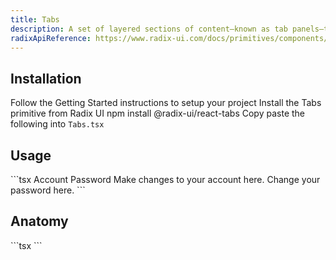 ```yaml
---
title: Tabs
description: A set of layered sections of content—known as tab panels—that are displayed one at a time.
radixApiReference: https://www.radix-ui.com/docs/primitives/components/tabs#api-reference
---
```


<ComponentDemo name="Tabs" />

## <HeaderLink href="#installation" id="installation">Installation</HeaderLink>

<Steps>

<Step className="inline-flex items-center gap-2 [&>p]:mt-0">
  Follow the
  <Link href={"/docs/getting-started"}>Getting Started</Link>
  instructions to setup your project
</Step>
<Step>Install the Tabs primitive from Radix UI</Step>
<CodeCopyBlock className="mt-2 py-4">npm install @radix-ui/react-tabs</CodeCopyBlock>
<Step>
  Copy paste the following into <Code>Tabs.tsx</Code>
</Step>
<ComponentSource name="Tabs" />

</Steps>

## <HeaderLink href="#usage" id="usage">Usage</HeaderLink>

<CodeCopyBlock>
  ```tsx
  <Tabs defaultValue="account" className="w-[400px]">
    <TabsList>
      <TabsTrigger value="account">Account</TabsTrigger>
      <TabsTrigger value="password">Password</TabsTrigger>
    </TabsList>
    <TabsContent value="account">Make changes to your account here.</TabsContent>
    <TabsContent value="password">Change your password here.</TabsContent>
  </Tabs>
  ```
</CodeCopyBlock>

## <HeaderLink href="#anatomy" id="anatomy">Anatomy</HeaderLink>

<CodeBlock>
  ```tsx
  <Tabs>
    <TabsList>
      <TabsTrigger></TabsTrigger>
    </TabsList>
    <TabsContent></TabsContent>
  </Tabs>
  ```
</CodeBlock>
